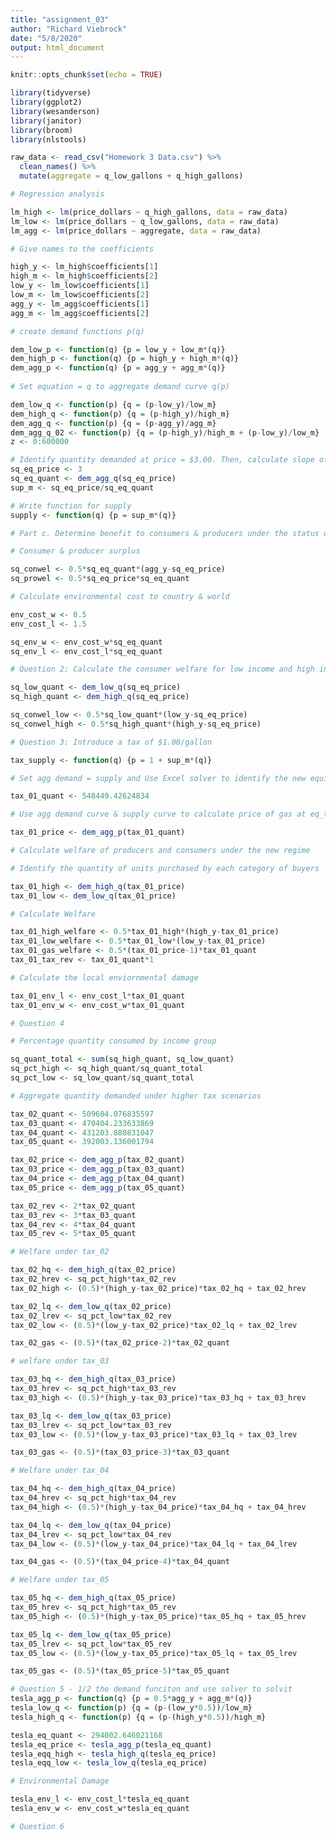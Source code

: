 ```yaml
---
title: "assignment_03"
author: "Richard Viebrock"
date: "5/8/2020"
output: html_document
---
```


```r
knitr::opts_chunk$set(echo = TRUE)
```

```r

library(tidyverse)
library(ggplot2)
library(wesanderson)
library(janitor)
library(broom)
library(nlstools)

```

```r

raw_data <- read_csv("Homework 3 Data.csv") %>% 
  clean_names() %>% 
  mutate(aggregate = q_low_gallons + q_high_gallons)
```

```r

# Regression analysis

lm_high <- lm(price_dollars ~ q_high_gallons, data = raw_data)
lm_low <- lm(price_dollars ~ q_low_gallons, data = raw_data)
lm_agg <- lm(price_dollars ~ aggregate, data = raw_data)

```

```r

# Give names to the coefficients

high_y <- lm_high$coefficients[1]
high_m <- lm_high$coefficients[2]
low_y <- lm_low$coefficients[1]
low_m <- lm_low$coefficients[2]
agg_y <- lm_agg$coefficients[1]
agg_m <- lm_agg$coefficients[2]

```

```r

# create demand functions p(q)

dem_low_p <- function(q) {p = low_y + low_m*(q)}
dem_high_p <- function(q) {p = high_y + high_m*(q)}
dem_agg_p <- function(q) {p = agg_y + agg_m*(q)}
               
# Set equation = q to aggregate demand curve q(p)

dem_low_q <- function(p) {q = (p-low_y)/low_m}
dem_high_q <- function(p) {q = (p-high_y)/high_m}
dem_agg_q <- function(p) {q = (p-agg_y)/agg_m}
dem_agg_q_02 <- function(p) {q = (p-high_y)/high_m + (p-low_y)/low_m}
z <- 0:600000

```

```r

# Identify quantity demanded at price = $3.00. Then, calculate slope of supply curve (y = mx + b, where b = 0)
sq_eq_price <- 3
sq_eq_quant <- dem_agg_q(sq_eq_price)
sup_m <- sq_eq_price/sq_eq_quant

# Write function for supply
supply <- function(q) {p = sup_m*(q)}

```

```r

# Part c. Determine benefit to consumers & producers under the status quo (using algebra)

# Consumer & producer surplus

sq_conwel <- 0.5*sq_eq_quant*(agg_y-sq_eq_price)
sq_prowel <- 0.5*sq_eq_price*sq_eq_quant

```

```r

# Calculate environmental cost to country & world

env_cost_w <- 0.5
env_cost_l <- 1.5

sq_env_w <- env_cost_w*sq_eq_quant
sq_env_l <- env_cost_l*sq_eq_quant

```

```r

# Question 2: Calculate the consumer welfare for low income and high income folks

sq_low_quant <- dem_low_q(sq_eq_price)
sq_high_quant <- dem_high_q(sq_eq_price)

sq_conwel_low <- 0.5*sq_low_quant*(low_y-sq_eq_price)
sq_conwel_high <- 0.5*sq_high_quant*(high_y-sq_eq_price)

```

```r

# Question 3: Introduce a tax of $1.00/gallon

tax_supply <- function(q) {p = 1 + sup_m*(q)}

# Set agg demand = supply and Use Excel solver to identify the new equillibrium quantity because algebra is for the devil

tax_01_quant <- 548449.42624834

# Use agg demand curve & supply curve to calculate price of gas at eq_tax_quant

tax_01_price <- dem_agg_p(tax_01_quant)

```

```r

# Calculate welfare of producers and consumers under the new regime

# Identify the quantity of units purchased by each category of buyers

tax_01_high <- dem_high_q(tax_01_price)
tax_01_low <- dem_low_q(tax_01_price)

# Calculate Welfare

tax_01_high_welfare <- 0.5*tax_01_high*(high_y-tax_01_price)
tax_01_low_welfare <- 0.5*tax_01_low*(low_y-tax_01_price)
tax_01_gas_welfare <- 0.5*(tax_01_price-1)*tax_01_quant
tax_01_tax_rev <- tax_01_quant*1

```

```r

# Calculate the local enviornmental damage

tax_01_env_l <- env_cost_l*tax_01_quant
tax_01_env_w <- env_cost_w*tax_01_quant

```

```r

# Question 4

# Percentage quantity consumed by income group

sq_quant_total <- sum(sq_high_quant, sq_low_quant)
sq_pct_high <- sq_high_quant/sq_quant_total
sq_pct_low <- sq_low_quant/sq_quant_total

# Aggregate quantity demanded under higher tax scenarios

tax_02_quant <- 509604.076835597
tax_03_quant <- 470404.233633869
tax_04_quant <- 431203.880831047
tax_05_quant <- 392003.136001794

tax_02_price <- dem_agg_p(tax_02_quant)
tax_03_price <- dem_agg_p(tax_03_quant)
tax_04_price <- dem_agg_p(tax_04_quant)
tax_05_price <- dem_agg_p(tax_05_quant)

tax_02_rev <- 2*tax_02_quant
tax_03_rev <- 3*tax_03_quant
tax_04_rev <- 4*tax_04_quant
tax_05_rev <- 5*tax_05_quant

```

```r

# Welfare under tax_02

tax_02_hq <- dem_high_q(tax_02_price)
tax_02_hrev <- sq_pct_high*tax_02_rev
tax_02_high <- (0.5)*(high_y-tax_02_price)*tax_02_hq + tax_02_hrev

tax_02_lq <- dem_low_q(tax_02_price)
tax_02_lrev <- sq_pct_low*tax_02_rev
tax_02_low <- (0.5)*(low_y-tax_02_price)*tax_02_lq + tax_02_lrev

tax_02_gas <- (0.5)*(tax_02_price-2)*tax_02_quant

# welfare under tax_03

tax_03_hq <- dem_high_q(tax_03_price)
tax_03_hrev <- sq_pct_high*tax_03_rev
tax_03_high <- (0.5)*(high_y-tax_03_price)*tax_03_hq + tax_03_hrev

tax_03_lq <- dem_low_q(tax_03_price)
tax_03_lrev <- sq_pct_low*tax_03_rev
tax_03_low <- (0.5)*(low_y-tax_03_price)*tax_03_lq + tax_03_lrev

tax_03_gas <- (0.5)*(tax_03_price-3)*tax_03_quant

# Welfare under tax_04

tax_04_hq <- dem_high_q(tax_04_price)
tax_04_hrev <- sq_pct_high*tax_04_rev
tax_04_high <- (0.5)*(high_y-tax_04_price)*tax_04_hq + tax_04_hrev

tax_04_lq <- dem_low_q(tax_04_price)
tax_04_lrev <- sq_pct_low*tax_04_rev
tax_04_low <- (0.5)*(low_y-tax_04_price)*tax_04_lq + tax_04_lrev

tax_04_gas <- (0.5)*(tax_04_price-4)*tax_04_quant

# Welfare under tax_05

tax_05_hq <- dem_high_q(tax_05_price)
tax_05_hrev <- sq_pct_high*tax_05_rev
tax_05_high <- (0.5)*(high_y-tax_05_price)*tax_05_hq + tax_05_hrev

tax_05_lq <- dem_low_q(tax_05_price)
tax_05_lrev <- sq_pct_low*tax_05_rev
tax_05_low <- (0.5)*(low_y-tax_05_price)*tax_05_lq + tax_05_lrev

tax_05_gas <- (0.5)*(tax_05_price-5)*tax_05_quant

```


```r

# Question 5 - 1/2 the demand funciton and use solver to solvit
tesla_agg_p <- function(q) {p = 0.5*agg_y + agg_m*(q)}
tesla_low_q <- function(p) {q = (p-(low_y*0.5))/low_m}
tesla_high_q <- function(p) {q = (p-(high_y*0.5))/high_m}

tesla_eq_quant <- 294002.646021168
tesla_eq_price <- tesla_agg_p(tesla_eq_quant)
tesla_eqq_high <- tesla_high_q(tesla_eq_price)
tesla_eqq_low <- tesla_low_q(tesla_eq_price)

```

```r

# Environmental Damage

tesla_env_l <- env_cost_l*tesla_eq_quant
tesla_env_w <- env_cost_w*tesla_eq_quant

```

```r

# Question 6

```

